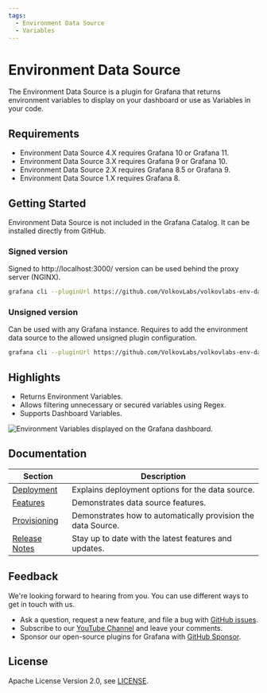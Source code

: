 ```yaml
---
tags:
  - Environment Data Source
  - Variables
---
```



# Environment Data Source

The Environment Data Source is a plugin for Grafana that returns environment variables to display on your dashboard or use as Variables in your code.

<Youtube
  id="sczRq2lI3e4"
  title="Dashboard, Global and Environment variables."
/>

## Requirements

- Environment Data Source 4.X requires Grafana 10 or Grafana 11.
- Environment Data Source 3.X requires Grafana 9 or Grafana 10.
- Environment Data Source 2.X requires Grafana 8.5 or Grafana 9.
- Environment Data Source 1.X requires Grafana 8.

## Getting Started

Environment Data Source is not included in the Grafana Catalog. It can be installed directly from GitHub.

### Signed version

Signed to http://localhost:3000/ version can be used behind the proxy server (NGINX).

```bash
grafana cli --pluginUrl https://github.com/VolkovLabs/volkovlabs-env-datasource/releases/download/v4.0.0/volkovlabs-env-datasource-4.0.0.zip plugins install volkovlabs-env-datasource
```

### Unsigned version

Can be used with any Grafana instance. Requires to add the environment data source to the allowed unsigned plugin configuration.

```bash
grafana cli --pluginUrl https://github.com/VolkovLabs/volkovlabs-env-datasource/releases/download/v4.0.0/volkovlabs-env-datasource-4.0.0.unsigned.zip plugins install volkovlabs-env-datasource
```

## Highlights

- Returns Environment Variables.
- Allows filtering unnecessary or secured variables using Regex.
- Supports Dashboard Variables.

<Image
  title="Environment Variables displayed on the Grafana dashboard."
  src="/img/grafana/volkovlabs-env-datasource/dashboard.png"
/>

## Documentation

| Section                      | Description                                                  |
| ---------------------------- | ------------------------------------------------------------ |
| [Deployment](deployment)     | Explains deployment options for the data source.             |
| [Features](features)         | Demonstrates data source features.                           |
| [Provisioning](provisioning) | Demonstrates how to automatically provision the data Source. |
| [Release Notes](release)     | Stay up to date with the latest features and updates.        |

## Feedback

We're looking forward to hearing from you. You can use different ways to get in touch with us.

- Ask a question, request a new feature, and file a bug with [GitHub issues](https://github.com/volkovlabs/volkovlabs-env-datasource/issues).
- Subscribe to our [YouTube Channel](https://www.youtube.com/@volkovlabs) and leave your comments.
- Sponsor our open-source plugins for Grafana with [GitHub Sponsor](https://github.com/sponsors/VolkovLabs).

## License

Apache License Version 2.0, see [LICENSE](https://github.com/volkovlabs/volkovlabs-env-datasource/blob/main/LICENSE).
